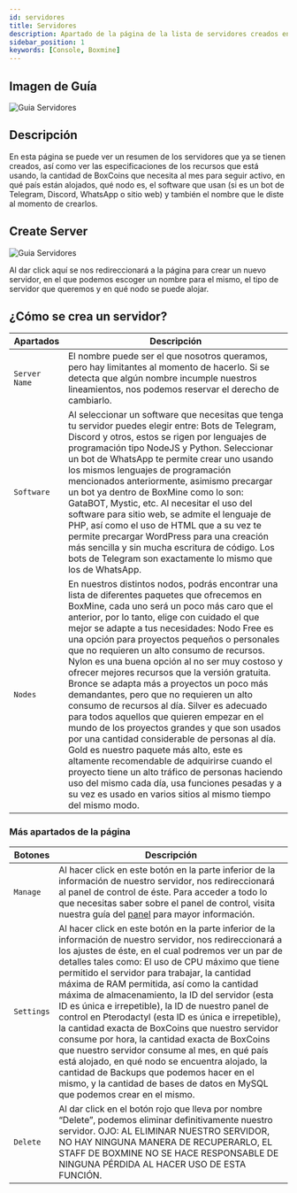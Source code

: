 ```yaml
---
id: servidores
title: Servidores
description: Apartado de la página de la lista de servidores creados en Boxmine
sidebar_position: 1
keywords: [Console, Boxmine]
---
```


## Imagen de Guía

<img src='/img/dasboard/servidores.jpg' alt='Guia Servidores' />

## Descripción

En esta página se puede ver un resumen de los servidores que ya se tienen creados, así como ver las especificaciones de los recursos que está usando, la cantidad de BoxCoins que necesita al mes para seguir activo, en qué país están alojados, qué nodo es, el software que usan (si es un bot de Telegram, Discord, WhatsApp o sitio web) y también el nombre que le diste al momento de crearlos.

## Create Server

<img src='/img/dasboard/creacion-de-servidor.jpg' alt='Guia Servidores' />

Al dar click aquí se nos redireccionará a la página para crear un nuevo servidor, en el que podemos escoger un nombre para el mismo, el tipo de servidor que queremos y en qué nodo se puede alojar.

## ¿Cómo se crea un servidor?

| Apartados  | Descripción                  |
| --------------- | ------------------------------ |
| `Server Name` | El nombre puede ser el que nosotros queramos, pero hay limitantes al momento de hacerlo. Si se detecta que algún nombre incumple nuestros lineamientos, nos podemos reservar el derecho de cambiarlo. |
| `Software` | Al seleccionar un software que necesitas que tenga tu servidor puedes elegir entre: Bots de Telegram, Discord y otros, estos se rigen por lenguajes de programación tipo NodeJS y Python. Seleccionar un bot de WhatsApp te permite crear uno usando los mismos lenguajes de programación mencionados anteriormente, asimismo precargar un bot ya dentro de BoxMine como lo son: GataBOT, Mystic, etc. Al necesitar el uso del software para sitio web, se admite el lenguaje de PHP, así como el uso de HTML que a su vez te permite precargar WordPress para una creación más sencilla y sin mucha escritura de código. Los bots de Telegram son exactamente lo mismo que los de WhatsApp. |
| `Nodes`    | En nuestros distintos nodos, podrás encontrar una lista de diferentes paquetes que ofrecemos en BoxMine, cada uno será un poco más caro que el anterior, por lo tanto, elige con cuidado el que mejor se adapte a tus necesidades: Nodo Free es una opción para proyectos pequeños o personales que no requieren un alto consumo de recursos. Nylon es una buena opción al no ser muy costoso y ofrecer mejores recursos que la versión gratuita. Bronce se adapta más a proyectos un poco más demandantes, pero que no requieren un alto consumo de recursos al día. Silver es adecuado para todos aquellos que quieren empezar en el mundo de los proyectos grandes y que son usados por una cantidad considerable de personas al día. Gold es nuestro paquete más alto, este es altamente recomendable de adquirirse cuando el proyecto tiene un alto tráfico de personas haciendo uso del mismo cada día, usa funciones pesadas y a su vez es usado en varios sitios al mismo tiempo del mismo modo.  |

### Más apartados de la página

| Botones        | Descripción                                                  |
| ------------------ | ----------------------------------------------------------- |
| `Manage`  | Al hacer click en este botón en la parte inferior de la información de nuestro servidor, nos redireccionará al panel de control de éste. Para acceder a todo lo que necesitas saber sobre el panel de control, visita nuestra guía del <a href='/docs/category/panel'>panel</a> para mayor información. |
| `Settings`      | Al hacer click en este botón en la parte inferior de la información de nuestro servidor, nos redireccionará a los ajustes de éste, en el cual podremos ver un par de detalles tales como: El uso de CPU máximo que tiene permitido el servidor para trabajar, la cantidad máxima de RAM permitida, así como la cantidad máxima de almacenamiento, la ID del servidor (esta ID es única e irrepetible), la ID de nuestro panel de control en Pterodactyl (esta ID es única e irrepetible), la cantidad exacta de BoxCoins que nuestro servidor consume por hora, la cantidad exacta de BoxCoins que nuestro servidor consume al mes, en qué país está alojado, en qué nodo se encuentra alojado, la cantidad de Backups que podemos hacer en el mismo, y la cantidad de bases de datos en MySQL que podemos crear en el mismo. |
| `Delete` | Al dar click en el botón rojo que lleva por nombre “Delete”, podemos eliminar definitivamente nuestro servidor. OJO: AL ELIMINAR NUESTRO SERVIDOR, NO HAY NINGUNA MANERA DE RECUPERARLO, EL STAFF DE BOXMINE NO SE HACE RESPONSABLE DE NINGUNA PÉRDIDA AL HACER USO DE ESTA FUNCIÓN. |
